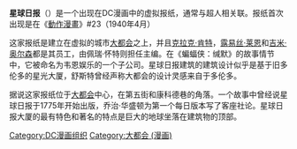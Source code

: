 {{Infobox comics organization
<!--Wikipedia:WikiProject Comics-->
|name         = 星球日報
|image        = Daily Planet building.jpg
|imagesize    = 
|caption      = 
|debut        = 《[[動作漫畫|動作漫畫]]》#23<br>（1940年4月）
|creators     =
|type         = 報紙
|business     = y
|organisation =
|organization =
|base         =
|owners       =Morgan Edge<br>Franklin Stern<br>[[雷克斯·路瑟|雷克斯·路瑟]]<br>[[蝙蝠俠|布魯斯·韋恩]] 
|employees    = [[佩里·懷特|佩里·懷特]] (總編輯)<br>[[超人|克拉克·肯特]]<br>[[露薏絲·蓮恩|露薏絲·蓮恩]]<br>[[吉米·奧爾森|吉米·奧爾森]]<br>Cat Grant<br>Ron Troupe<br>史蒂夫·倫巴<br>拉娜·藍格
|members      =
|fullroster   =
|cat          = 
|subcat       = 
|hero         =
|villain      =
|sortkey      = 
}}
'''星球日报'''（{{lang-en|'''Daily Planet'''}}）是一个出现在DC漫画中的虚拟报纸，通常与超人相关联。报纸首次出现是在《[[動作漫畫|動作漫畫]]》#23（1940年4月）

这家报纸是建立在虚拟的城市[[大都會_(DC漫畫)|大都会]]之上，并且[[超人|克拉克·肯特]]，[[露薏絲·蓮恩|露易丝·莱恩]]和[[吉米·奥尔森|吉米·奥尔森]]都是其员工，由佩瑞·怀特则担任主编。在《蝙蝠侠：缄默》的故事情节中，它被命名为韦恩娱乐的一个子公司。星球日报建筑的建筑设计似乎是基于旧多伦多的星光大厦，舒斯特曾经声称大都会的设计灵感来自于多伦多。

据说这家报纸位于[[大都會_(DC漫畫)|大都会]]中心，在第五街和康科德巷的角落。一个故事中曾经说星球日报于1775年开始出版，乔治·华盛顿为第一个每日版本写了客座社论。星球日报大厦的最有特色和著名的特点是巨大的地球坐落在建筑物的顶部。

{{超人}}

[[Category:DC漫画组织|Category:DC漫画组织]]
[[Category:大都会_(漫画)|Category:大都会 (漫画)]]